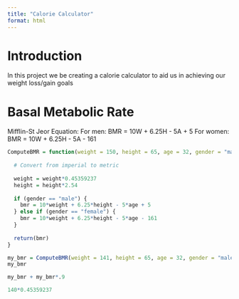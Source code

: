 ```yaml
---
title: "Calorie Calculator"
format: html
---
```


# Introduction

In this project we be creating a calorie calculator to aid us in achieving our weight loss/gain goals

# Basal Metabolic Rate

Mifflin-St Jeor Equation:
For men:
BMR = 10W + 6.25H - 5A + 5
For women:
BMR = 10W + 6.25H - 5A - 161

```r
ComputeBMR = function(weight = 150, height = 65, age = 32, gender = "male") {
  
  # Convert from imperial to metric
  
  weight = weight*0.45359237
  height = height*2.54
    
  if (gender == "male") {
    bmr = 10*weight + 6.25*height - 5*age + 5
  } else if (gender == "female") {
    bmr = 10*weight + 6.25*height - 5*age - 161
  }
  
  return(bmr)
}
```

```r
my_bmr = ComputeBMR(weight = 141, height = 65, age = 32, gender = "male")
my_bmr
```

```r
my_bmr + my_bmr*.9
```


```r
140*0.45359237
```

